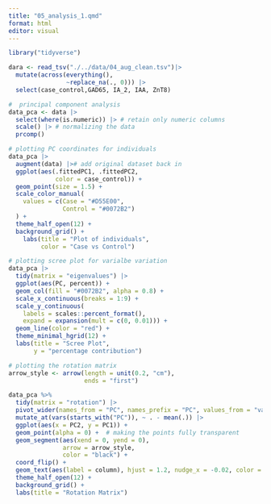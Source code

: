```yaml
---
title: "05_analysis_1.qmd"
format: html
editor: visual
---
```


```r
library("tidyverse")
```

```r
dara <- read_tsv("./../data/04_aug_clean.tsv")|>
  mutate(across(everything(), 
                ~replace_na(., 0))) |>
  select(case_control,GAD65, IA_2, IAA, ZnT8)

#  principal component analysis
data_pca <- data |>
  select(where(is.numeric)) |> # retain only numeric columns
  scale() |> # normalizing the data 
  prcomp()

# plotting PC coordinates for individuals
data_pca |>
  augment(data) |># add original dataset back in
  ggplot(aes(.fittedPC1, .fittedPC2, 
             color = case_control)) + 
  geom_point(size = 1.5) +
  scale_color_manual(
    values = c(Case = "#D55E00", 
               Control = "#0072B2")
  ) +
  theme_half_open(12) + 
  background_grid() +
    labs(title = "Plot of individuals",
         color = "Case vs Control")

# plotting scree plot for varialbe variation
data_pca |>
  tidy(matrix = "eigenvalues") |>
  ggplot(aes(PC, percent)) +
  geom_col(fill = "#0072B2", alpha = 0.8) +
  scale_x_continuous(breaks = 1:9) +
  scale_y_continuous(
    labels = scales::percent_format(),
    expand = expansion(mult = c(0, 0.01))) +
  geom_line(color = "red") +
  theme_minimal_hgrid(12) +
  labs(title = "Scree Plot",
       y = "percentage contribution")

# plotting the rotation matrix
arrow_style <- arrow(length = unit(0.2, "cm"), 
                     ends = "first")

data_pca %>%
  tidy(matrix = "rotation") |>
  pivot_wider(names_from = "PC", names_prefix = "PC", values_from = "value") |>
  mutate_at(vars(starts_with("PC")), ~ . - mean(.)) |>
  ggplot(aes(x = PC2, y = PC1)) +
  geom_point(alpha = 0) +  # making the points fully transparent
  geom_segment(aes(xend = 0, yend = 0), 
               arrow = arrow_style, 
               color = "black") +
  coord_flip() +
  geom_text(aes(label = column), hjust = 1.2, nudge_x = -0.02, color = "#0072B2") +
  theme_half_open(12) + 
  background_grid() +
  labs(title = "Rotation Matrix")
```
